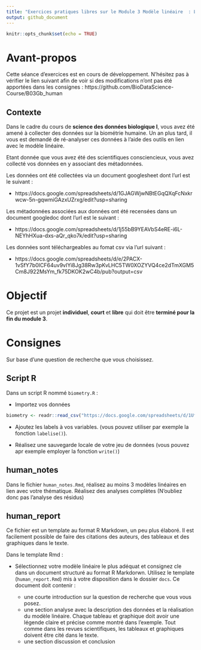 ```yaml
---
title: "Exercices pratiques libres sur le Module 3 Modèle linéaire  : La biométrie humaine"
output: github_document
---
```


<!--- do not edit readme.md ---->

```r
knitr::opts_chunk$set(echo = TRUE)
```

# Avant-propos

Cette séance d'exercices est en cours de développement. N'hésitez pas à vérifier le lien suivant afin de voir si des modifications n'ont pas été apportées dans les consignes : https://github.com/BioDataScience-Course/B03Gb_human

## Contexte 

Dans le cadre du cours de **science des données biologique I**, vous avez été amené à collecter des données sur la biométrie humaine. Un an plus tard, il vous est demandé de ré-analyser ces données à l'aide des outils en lien avec le modèle linéaire. 

Etant donnée que vous avez été des scientifiques consciencieux, vous avez collecté vos données en y associant des métadonnées.

Les données ont été collectées via un document googlesheet dont l'url est le suivant : 

- https://docs.google.com/spreadsheets/d/1GJAGWjwNBtEGqQXqFcNxkrwcw-5n-gqwmiGAzxUZrxg/edit?usp=sharing

Les métadonnées associées aux données ont été recensées dans un document googledoc dont l'url est le suivant :

- https://docs.google.com/spreadsheets/d/1j55bB9YEAVbS4eRE-i6L-NEYhHXua-dxs-aQr_qko7k/edit?usp=sharing

Les données sont téléchargeables au fomat csv via l'url suivant : 

- https://docs.google.com/spreadsheets/d/e/2PACX-1vSfY7b0ICF64uv9vIYi8Jg38Rw3pKvLHC5TW0XOZYVQ4ce2dTmXGM5Cm8J922MsYm_fk75DKOK2wC4b/pub?output=csv

# Objectif

Ce projet est un projet **individuel**, **court** et **libre** qui doit être **terminé pour la fin du module 3**. 

# Consignes

Sur base d'une question de recherche que vous choisissez.

## Script R

Dans un script R nommé `biometry.R` :

- Importez vos données 

```r
biometry <- readr::read_csv("https://docs.google.com/spreadsheets/d/1UfpZvx1_nd7d10vIMAfGVZ1vWyIuzeiKxPL0jfkNSQM/export?format=csv", locale = readr::locale(decimal_mark = ","))
```


- Ajoutez les labels à vos variables. (vous pouvez utiliser par exemple la fonction `labelise()`).

- Réalisez une sauvegarde locale de votre jeu de données (vous pouvez apr exemple employer la fonction `write()`)

## human_notes

Dans le fichier `human_notes.Rmd`, réalisez au moins 3 modèles linéaires en lien avec votre thématique. Réalisez des analyses complètes (N'oubliez donc pas l'analyse des résidus)

## human_report

Ce fichier est un template au format R Markdown, un peu plus élaboré. Il est facilement possible de faire des citations des auteurs, des tableaux et des graphiques dans le texte.

Dans le template Rmd :

- Sélectionnez votre modèle linéaire le plus adéquat et consignez cle dans un document structuré au format R Markdorwn. Utilisez le template (`human_report.Rmd`) mis à votre disposition dans le dossier `docs`. Ce document doit contenir : 

  - une courte introduction sur la question de recherche que vous vous posez. 
  - une section analyse avec la description des données et la réalisation du modèle linéaire. Chaque tableau et graphique doit avoir une légende claire et précise comme montré dans l'exemple. Tout comme dans les revues scientifiques, les tableaux et graphiques doivent être cité dans le texte. 
  - une section discussion et conclusion 
  
